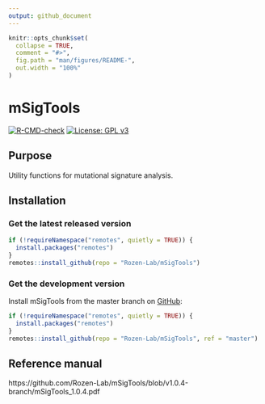 ```yaml
---
output: github_document
---
```


<!-- README.md is generated from README.Rmd. Please edit that file -->

```r
knitr::opts_chunk$set(
  collapse = TRUE,
  comment = "#>",
  fig.path = "man/figures/README-",
  out.width = "100%"
)
```

# mSigTools

<!-- badges: start -->
[![R-CMD-check](https://github.com/Rozen-Lab/mSigTools/actions/workflows/R-CMD-check.yaml/badge.svg)](https://github.com/Rozen-Lab/mSigTools/actions/workflows/R-CMD-check.yaml)
[![License: GPL v3](https://img.shields.io/badge/License-GPLv3-blue.svg)](https://www.gnu.org/licenses/gpl-3.0)
<!-- badges: end -->

## Purpose

Utility functions for mutational signature
analysis.

## Installation

### Get the latest released version

``` r
if (!requireNamespace("remotes", quietly = TRUE)) {
  install.packages("remotes")
}
remotes::install_github(repo = "Rozen-Lab/mSigTools")
```

### Get the development version

Install mSigTools from the master branch on [GitHub](https://github.com/):

``` r
if (!requireNamespace("remotes", quietly = TRUE)) {
  install.packages("remotes")
}
remotes::install_github(repo = "Rozen-Lab/mSigTools", ref = "master")
```

## Reference manual

https://github.com/Rozen-Lab/mSigTools/blob/v1.0.4-branch/mSigTools_1.0.4.pdf
